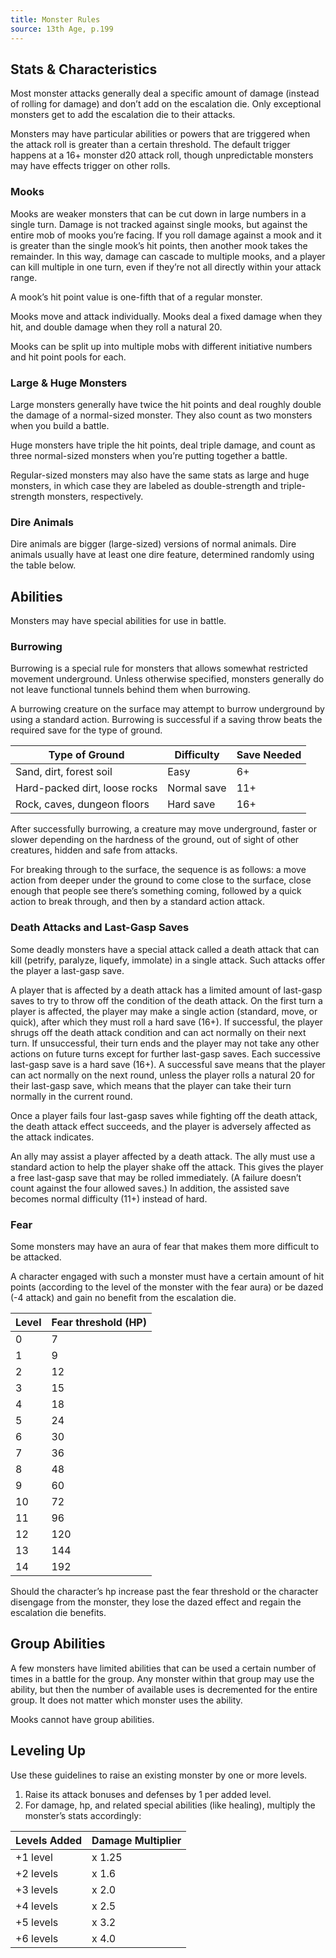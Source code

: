 ```yaml
---
title: Monster Rules
source: 13th Age, p.199
---
```


## Stats & Characteristics

Most monster attacks generally deal a specific amount of damage (instead of rolling for damage) and don’t add on the escalation die.
Only exceptional monsters get to add the escalation die to their attacks.

Monsters may have particular abilities or powers that are triggered when the attack roll is greater than a certain threshold.
The default trigger happens at a 16+ monster d20 attack roll, though unpredictable monsters may have effects trigger on other rolls.

### Mooks

Mooks are weaker monsters that can be cut down in large numbers in a single turn.
Damage is not tracked against single mooks, but against the entire mob of mooks you’re facing.
If you roll damage against a mook and it is greater than the single mook’s hit points, then another mook takes the remainder.
In this way, damage can cascade to multiple mooks, and a player can kill multiple in one turn, even if they’re not all directly within your attack range.

A mook’s hit point value is one-fifth that of a regular monster.

Mooks move and attack individually.
Mooks deal a fixed damage when they hit, and double damage when they roll a natural 20.

Mooks can be split up into multiple mobs with different initiative numbers and hit point pools for each.

### Large & Huge Monsters

Large monsters generally have twice the hit points and deal roughly double the damage of a normal-sized monster.
They also count as two monsters when you build a battle.

Huge monsters have triple the hit points, deal triple damage, and count as three normal-sized monsters when you’re putting together a battle.

Regular-sized monsters may also have the same stats as large and huge monsters, in which case they are labeled as double-strength and triple-strength monsters, respectively.

### Dire Animals

Dire animals are bigger (large-sized) versions of normal animals.
Dire animals usually have at least one dire feature, determined randomly using the table below.

## Abilities

Monsters may have special abilities for use in battle.

### Burrowing

Burrowing is a special rule for monsters that allows somewhat restricted movement underground.
Unless otherwise specified, monsters generally do not leave functional tunnels behind them when burrowing.

A burrowing creature on the surface may attempt to burrow underground by using a standard action.
Burrowing is successful if a saving throw beats the required save for the type of ground.

| Type of Ground                | Difficulty  | Save Needed |
| ----------------------------- | ----------- | ----------- |
| Sand, dirt, forest soil       | Easy        | 6+          |
| Hard-packed dirt, loose rocks | Normal save | 11+         |
| Rock, caves, dungeon floors   | Hard save   | 16+         |

After successfully burrowing, a creature may move underground, faster or slower depending on the hardness of the ground, out of sight of other creatures, hidden and safe from attacks.

For breaking through to the surface, the sequence is as follows:
a move action from deeper under the ground to come close to the surface, close enough that people see there’s something coming, followed by a quick action to break through, and then by a standard action attack.

### Death Attacks and Last-Gasp Saves

Some deadly monsters have a special attack called a death attack that can kill (petrify, paralyze, liquefy, immolate) in a single attack.
Such attacks offer the player a last-gasp save.

A player that is affected by a death attack has a limited amount of last-gasp saves to try to throw off the condition of the death attack.
On the first turn a player is affected, the player may make a single action (standard, move, or quick), after which they must roll a hard save (16+).
If successful, the player shrugs off the death attack condition and can act normally on their next turn.
If unsuccessful, their turn ends and the player may not take any other actions on future turns except for further last-gasp saves.
Each successive last-gasp save is a hard save (16+).
A successful save means that the player can act normally on the next round, unless the player rolls a natural 20 for their last-gasp save, which means that the player can take their turn normally in the current round.

Once a player fails four last-gasp saves while fighting off the death attack, the death attack effect succeeds, and the player is adversely affected as the attack indicates.

An ally may assist a player affected by a death attack.
The ally must use a standard action to help the player shake off the attack.
This gives the player a free last-gasp save that may be rolled immediately.
(A failure doesn’t count against the four allowed saves.)
In addition, the assisted save becomes normal difficulty (11+) instead of hard.

### Fear

Some monsters may have an aura of fear that makes them more difficult to be attacked.

A character engaged with such a monster must have a certain amount of hit points (according to the level of the monster with the fear aura) or be dazed (-4 attack) and gain no benefit from the escalation die.

| Level | Fear threshold (HP) |
| ----- | ------------------- |
| 0     | 7                   |
| 1     | 9                   |
| 2     | 12                  |
| 3     | 15                  |
| 4     | 18                  |
| 5     | 24                  |
| 6     | 30                  |
| 7     | 36                  |
| 8     | 48                  |
| 9     | 60                  |
| 10    | 72                  |
| 11    | 96                  |
| 12    | 120                 |
| 13    | 144                 |
| 14    | 192                 |

Should the character’s hp increase past the fear threshold or the character disengage from the monster, they lose the dazed effect and regain the escalation die benefits.

## Group Abilities

A few monsters have limited abilities that can be used a certain number of times in a battle for the group.
Any monster within that group may use the ability, but then the number of available uses is decremented for the entire group.
It does not matter which monster uses the ability.

Mooks cannot have group abilities.

## Leveling Up

Use these guidelines to raise an existing monster by one or more levels.

1. Raise its attack bonuses and defenses by 1 per added level.
1. For damage, hp, and related special abilities (like healing), multiply the monster’s stats accordingly:

| Levels Added | Damage Multiplier |
| ------------ | ----------------- |
| +1 level     | x 1.25            |
| +2 levels    | x 1.6             |
| +3 levels    | x 2.0             |
| +4 levels    | x 2.5             |
| +5 levels    | x 3.2             |
| +6 levels    | x 4.0             |
